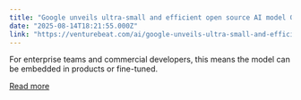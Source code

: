 ```yaml
---
title: "Google unveils ultra-small and efficient open source AI model Gemma 3 270M that can run on smartphones"
date: "2025-08-14T18:21:55.000Z"
link: "https://venturebeat.com/ai/google-unveils-ultra-small-and-efficient-open-source-ai-model-gemma-3-270m-that-can-run-on-smartphones/"
---
```


For enterprise teams and commercial developers, this means the model can be embedded in products or fine-tuned.

[Read more](https://venturebeat.com/ai/google-unveils-ultra-small-and-efficient-open-source-ai-model-gemma-3-270m-that-can-run-on-smartphones/)
